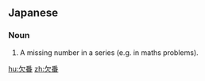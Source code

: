 ==Japanese==
{{ja-kanjitab|けつ|ばん|yomi=o}}

===Noun===
{{ja-noun|けつばん}}

# A missing number in a series (e.g. in maths problems).

[[hu:欠番]]
[[zh:欠番]]
